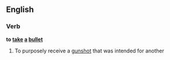 ==English==

===Verb===
'''to [[take]] [[a]] [[bullet]]'''

# {{context|idiomatic}} To purposely receive a [[gunshot]] that was intended for another
